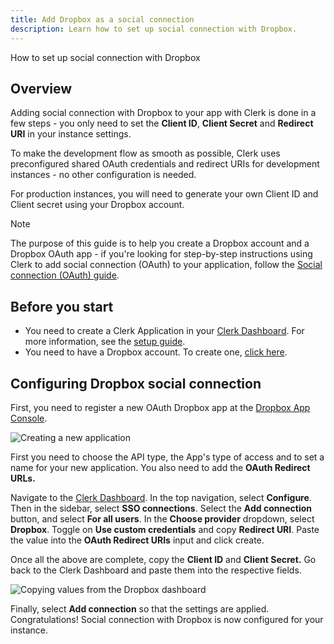 ```yaml
---
title: Add Dropbox as a social connection
description: Learn how to set up social connection with Dropbox.
---
```


How to set up social connection with Dropbox

## Overview

Adding social connection with Dropbox to your app with Clerk is done in a few steps - you only need to set the **Client ID**, **Client Secret** and **Redirect URI** in your instance settings.

To make the development flow as smooth as possible, Clerk uses preconfigured shared OAuth credentials and redirect URIs for development instances - no other configuration is needed.

For production instances, you will need to generate your own Client ID and Client secret using your Dropbox account.

> [!NOTE]
> The purpose of this guide is to help you create a Dropbox account and a Dropbox OAuth app - if you're looking for step-by-step instructions using Clerk to add social connection (OAuth) to your application, follow the [Social connection (OAuth) guide](/docs/authentication/social-connections/oauth).

## Before you start

- You need to create a Clerk Application in your [Clerk Dashboard](https://dashboard.clerk.com/). For more information, see the [setup guide](/docs/quickstarts/setup-clerk).
- You need to have a Dropbox account. To create one, [click here](https://www.dropbox.com/lp/developers).

## Configuring Dropbox social connection

First, you need to register a new OAuth Dropbox app at the [Dropbox App Console](https://www.dropbox.com/developers/apps).

![Creating a new application](/docs/images/authentication-providers/dropbox/creating-new-application.jpg)

First you need to choose the API type, the App's type of access and to set a name for your new application. You also need to add the **OAuth Redirect URLs.**

Navigate to the [Clerk Dashboard](https://dashboard.clerk.com/last-active?path=user-authentication/sso-connections). In the top navigation, select **Configure**. Then in the sidebar, select **SSO connections**. Select the **Add connection** button, and select **For all users**. In the **Choose provider** dropdown, select **Dropbox**. Toggle on **Use custom credentials** and copy **Redirect URI**. Paste the value into the **OAuth Redirect URIs** input and click create.

Once all the above are complete, copy the **Client ID** and **Client Secret.** Go back to the Clerk Dashboard and paste them into the respective fields.

![Copying values from the Dropbox dashboard](/docs/images/authentication-providers/dropbox/copying-values-from-dropbox-dashboard.jpg)

Finally, select **Add connection** so that the settings are applied. Congratulations! Social connection with Dropbox is now configured for your instance.
